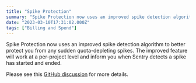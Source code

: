```yaml
---
title: "Spike Protection"
summary: "Spike Protection now uses an improved spike detection algorithm to better protect you from any sudden quota-depleting spikes. The improved feature will work..."
date: "2023-03-10T17:31:02.000Z"
tags: ["Billing and Spend"]
---
```


  Spike Protection now uses an improved spike detection algorithm to better protect you from any sudden quota-depleting spikes. The improved feature will work at a per-project level and inform you when Sentry detects a spike has started and ended.

Please see this [GitHub discussion](https://github.com/getsentry/sentry/discussions/44155) for more details.
